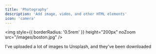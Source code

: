```yaml
---
title: 'Photography'
description: 'Add image, video, and other HTML elements'
icon: 'camera'
---
```


<img
  style={{ borderRadius: '0.5rem' }}
  height="200px"
  noZoom src="/images/boston.jpg"
/>

I've uploaded a lot of images to Unsplash, and they've been downloaded 
